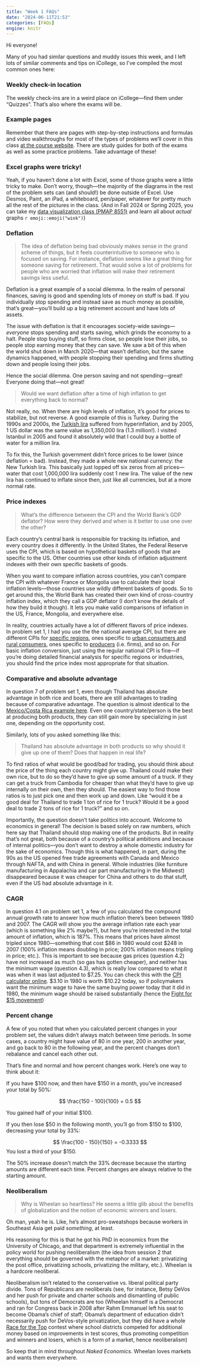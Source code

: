 ```yaml
---
title: "Week 1 FAQs"
date: "2024-06-11T21:53"
categories: [FAQs]
engine: knitr
---
```


Hi everyone!

Many of you had similar questions and muddy issues this week, and I left lots of similar comments and tips on iCollege, so I’ve compiled the most common ones here:


### Weekly check-in location

The weekly check-ins are in a weird place on iCollege—find them under "Quizzes". That's also where the exams will be. 


### Example pages

Remember that there are pages with step-by-step instructions and formulas and video walkthroughs for most of the types of problems we’ll cover in this class [at the course website](/resource/index.qmd). There are study guides for both of the exams as well as some practice problems. Take advantage of these!


### Excel graphs were tricky!

Yeah, if you haven’t done a lot with Excel, some of those graphs were a little tricky to make. Don’t worry, though—the majority of the diagrams in the rest of the problem sets can (and should!) be done outside of Excel. Use Desmos, Paint, an iPad, a whiteboard, pen/paper, whatever for pretty much all the rest of the pictures in the class. (And in Fall 2024 or Spring 2025, you can take my [data visualization class (PMAP 8551)](https://datavizs24.classes.andrewheiss.com/) and learn all about *actual* graphs `r emoji::emoji("wink")`)


### Deflation

> The idea of deflation being bad obviously makes sense in the grand scheme of things, but it feels counterintuitive to someone who is focused on saving. For instance, deflation seems like a great thing for someone saving for retirement. That would solve a lot of problems for people who are worried that inflation will make their retirement savings less useful.

Deflation is a great example of a social dilemma. In the realm of personal finances, saving is good and spending lots of money on stuff is bad. If you individually stop spending and instead save as much money as possible, that’s great—you’ll build up a big retirement account and have lots of assets.

The issue with deflation is that it encourages society-wide savings—*everyone* stops spending and starts saving, which grinds the economy to a halt. People stop buying stuff, so firms close, so people lose their jobs, so people stop earning money that they can save. We saw a bit of this when the world shut down in March 2020—that wasn’t deflation, but the same dynamics happened, with people stopping their spending and firms shutting down and people losing their jobs.

Hence the social dilemma. One person saving and not spending—great! Everyone doing that—not great!

> Would we want deflation after a time of high inflation to get everything back to normal?

Not really, no. When there are high levels of inflation, it's good for prices to stabilize, but not reverse. A good example of this is Turkey. During the 1990s and 2000s, the [Turkish lira](https://en.wikipedia.org/wiki/Turkish_lira) suffered from hyperinflation, and by 2005, 1 US dollar was the same value as 1,350,000 lira (1.3 million!). I visited Istanbul in 2005 and found it absolutely wild that I could buy a bottle of water for a million lira.

To fix this, the Turkish government didn't force prices to be lower (since deflation = bad). Instead, they made a whole new national currency: the New Turkish lira. This basically just lopped off six zeros from all prices—water that cost 1,000,000 lira suddenly cost 1 new lira. The value of the new lira has continued to inflate since then, just like all currencies, but at a more normal rate.


### Price indexes

> What’s the difference between the CPI and the World Bank’s GDP deflator? How were they derived and when is it better to use one over the other?

Each country's central bank is responsible for tracking its inflation, and every country does it differently. In the United States, the Federal Reserve uses the CPI, which is based on hypothetical baskets of goods that are specific to the US. Other countries use other kinds of inflation adjustment indexes with their own specific baskets of goods.

When you want to compare inflation across countries, you can't compare the CPI with whatever France or Mongolia use to calculate their local inflation levels—those countries use wildly different baskets of goods. So to get around this, the World Bank has created their own kind of cross-country inflation index, which they call a GDP deflator (I don’t know the details of how they build it though). It lets you make valid comparisons of inflation in the US, France, Mongolia, and everywhere else.

In reality, countries actually have a lot of different flavors of price indexes. In problem set 1, I had you use the the national average CPI, but there are different CPIs for [specific regions](https://www.bls.gov/cpi/regional-resources.htm), ones specific to [urban consumers and rural consumers](https://www.bls.gov/cpi/data.htm), ones specific to [producers](https://www.bls.gov/ppi/) (i.e. firms), and so on. For basic inflation conversion, just using the regular national CPI is fine—if you’re doing detailed financial analysis for specific regions or industries, you should find the price index most appropriate for that situation.


### Comparative and absolute advantage

In question 7 of problem set 1, even though Thailand has absolute advantage in both rice and boats, there are still advantages to trading because of comparative advantage. The question is almost identical to the [Mexico/Costa Rica example here](/resource/advantage.qmd#comparative-advantage-when-one-party-has-absolute-advantage-in-both-products). Even one country/state/person is the best at producing both products, they can still gain more by specializing in just one, depending on the opportunity cost.

Similarly, lots of you asked something like this:

> Thailand has absolute advantage in both products so why should it give up one of them? Does that happen in real life?

To find ratios of what would be good/bad for trading, you should think about the price of the thing each country might give up. Thailand could make their own rice, but to do so they'd have to give up some amount of a truck. If they can get a truck from Cambodia for cheaper than what they'd have to give up internally on their own, then they should. The easiest way to find those ratios is to just pick one and then work up and down. Like "would it be a good deal for Thailand to trade 1 ton of rice for 1 truck? Would it be a good deal to trade 2 tons of rice for 1 truck?" and so on.

Importantly, the question doesn't take politics into account. Welcome to economics in general! The decision is based solely on raw numbers, which here say that Thailand should stop making one of the products. But in reality that's not great, both because of a country's political ambitions and because of internal politics—you don't want to destroy a whole domestic industry for the sake of economics. Though this is what happened, in part, during the 90s as the US opened free trade agreements with Canada and Mexico through NAFTA, and with China in general. Whole industries (like furniture manufacturing in Appalachia and car part manufacturing in the Midwest) disappeared because it was cheaper for China and others to do that stuff, even if the US had absolute advantage in it.


### CAGR

In question 4.1 on problem set 1, a few of you calculated the compound annual growth rate to answer how much inflation there's been between 1980 and 2007. The CAGR will show you the average inflation rate each year (which is something like 2% maybe?), but here you're interested in the total amount of inflation, which is 187%. This means that prices have almost tripled since 1980—something that cost \$86 in 1980 would cost \$248 in 2007 (100% inflation means doubling in price; 200% inflation means tripling in price; etc.). This is important to see because gas prices (question 4.2) have not increased as much (so gas has gotten cheaper), and neither has the minimum wage (question 4.3), which is really low compared to what it was when it was last adjusted to \$7.25. You can check this with the [CPI calculator online](https://data.bls.gov/cgi-bin/cpicalc.pl). \$3.10 in 1980 is worth \$10.22 today, so if policymakers want the minimum wage to have the same buying power today that it did in 1980, the minimum wage should be raised substantially (hence the [Fight for $15 movement](https://en.wikipedia.org/wiki/Fight_for_$15))


### Percent change

A few of you noted that when you calculated percent changes in your problem set, the values didn't always match between time periods. In some cases, a country might have value of 80 in one year, 200 in another year, and go back to 80 in the following year, and the percent changes don't rebalance and cancel each other out.

That's fine and normal and how percent changes work. Here's one way to think about it:

If you have \$100 now, and then have \$150 in a month, you've increased your total by 50%: 

$$
\frac{150 - 100}{100} = 0.5
$$

You gained half of your initial \$100. 

If you then lose \$50 in the following month, you'll go from \$150 to \$100, decreasing your total by 33%:

$$
\frac{100 - 150}{150} = -0.3333
$$
You lost a third of your \$150. 

The 50% increase doesn't match the 33% decrease because the starting amounts are different each time. Percent changes are always relative to the starting amount.


### Neoliberalism

> Why is Wheelan so heartless? He seems a little glib about the benefits of globalization and the notion of economic winners and losers.

Oh man, yeah he is. Like, he's almost pro-sweatshops because workers in Southeast Asia get paid *something*, at least.

His reasoning for this is that he got his PhD in economics from the University of Chicago, and that department is extremely influential in the policy world for pushing neoliberalism (the idea from session 2 that everything should be governed with the metaphor of a market: privatizing the post office, privatizing schools, privatizing the military, etc.). Wheelan is a hardcore neoliberal.

Neoliberalism isn’t related to the conservative vs. liberal political party divide. Tons of Republicans are neoliberals (see, for instance, Betsy DeVos and her push for private and charter schools and dismantling of public schools), but tons of Democrats are too (Wheelan himself is a Democrat and ran for Congress back in 2008 after Rahm Emmanuel left his seat to become Obama’s chief of staff; Obama’s department of education didn’t necessarily push for DeVos-style privatization, but they did have a whole [Race for the Top](https://obamawhitehouse.archives.gov/issues/education/k-12/race-to-the-top) contest where school districts competed for additional money based on improvements in test scores, thus promoting competition and winners and losers, which is a form of a market, hence neoliberalism)

So keep that in mind throughout *Naked Economics*. Wheelan loves markets and wants them everywhere.
